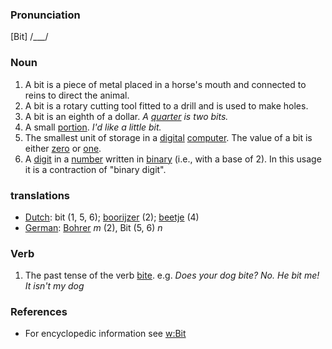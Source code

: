 ===Pronunciation===
[Bit] /___/
===Noun===
#A bit is a piece of metal placed in a horse's mouth and connected to reins to direct the animal. 
#A bit is a rotary cutting tool fitted to a drill and is used to make holes. 
#A bit is an eighth of a dollar. ''A [[quarter]] is two bits.''
#A small [[portion]]. ''I'd like a little bit.''
#The smallest unit of storage in a [[digital]] [[computer]]. The value of a bit is either [[zero]] or [[one]].
#A [[digit]] in a [[number]] written in [[binary]] (i.e., with a base of 2). In this usage it is a contraction of "binary digit".
===translations===
*[[Dutch]]: bit (1, 5, 6); [[boorijzer]] (2); [[beetje]] (4)
*[[German]]: [[Bohrer]] ''m'' (2), Bit (5, 6) ''n''
===Verb===
#The past tense of the verb [[bite]]. e.g. ''Does your dog bite? No. He bit me! It isn't my dog''
===References===
*For encyclopedic information see [[w:Bit]]